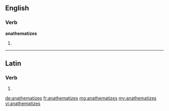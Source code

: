 ==English==

===Verb===
'''anathematizes'''

# {{third-person singular of|[[anathematize]]}}

----

==Latin==

===Verb===
{{la-verb-form|anathematīzēs}}

# {{conjugation of|anathematizo|anathematīzō|2|s|pres|act|sub|lang=la}}

[[de:anathematizes]]
[[fr:anathematizes]]
[[mg:anathematizes]]
[[my:anathematizes]]
[[vi:anathematizes]]